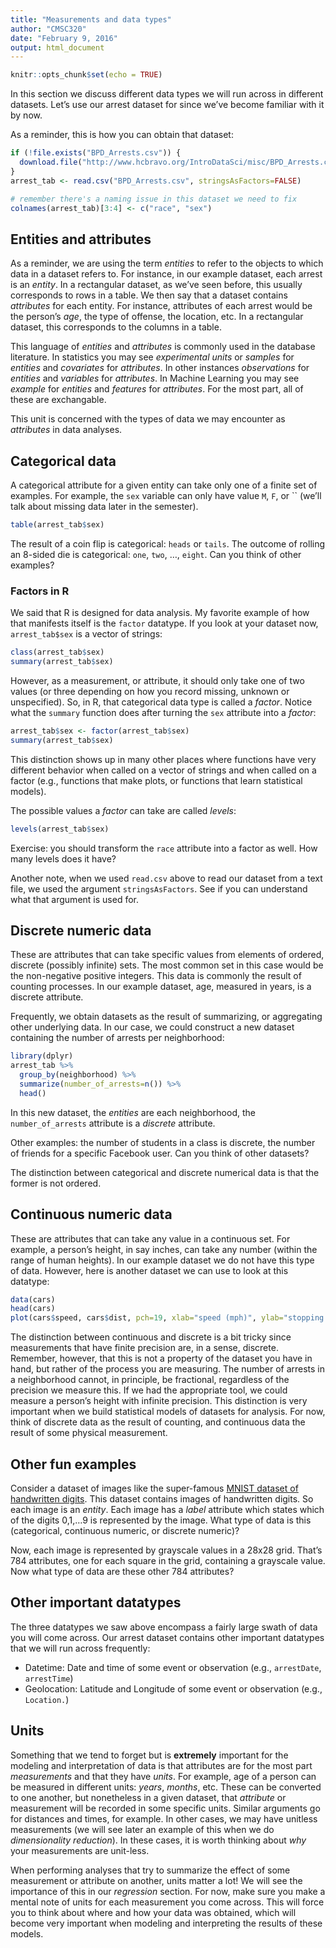 ```yaml
---
title: "Measurements and data types"
author: "CMSC320"
date: "February 9, 2016"
output: html_document
---
```


```r
knitr::opts_chunk$set(echo = TRUE)
```

In this section we discuss different data types we will run across in different datasets. Let's use our arrest dataset for since we've become familiar with it by now.

As a reminder, this is how you can obtain that dataset:

```r
if (!file.exists("BPD_Arrests.csv")) {
  download.file("http://www.hcbravo.org/IntroDataSci/misc/BPD_Arrests.csv", destfile="BPD_Arrests.csv")
}
arrest_tab <- read.csv("BPD_Arrests.csv", stringsAsFactors=FALSE)

# remember there's a naming issue in this dataset we need to fix
colnames(arrest_tab)[3:4] <- c("race", "sex")
```


## Entities and attributes

As a reminder, we are using the term _entities_ to refer to the objects to which data in a dataset refers to. For instance, in our example dataset, each arrest is an _entity_. In a rectangular dataset, as we've seen before, this usually corresponds to rows in a table. We then say that a dataset contains _attributes_ for each entity. For instance, attributes of each arrest would be the person's _age_, the type of offense, the location, etc. In a rectangular dataset, this corresponds to the columns in a table.

This language of _entities_ and _attributes_ is commonly used in the database literature. In statistics you may see _experimental units_ or _samples_ for _entities_ and _covariates_ for _attributes_. In other instances _observations_ for _entities_ and _variables_ for _attributes_. In Machine Learning you may see _example_ for _entities_ and _features_ for _attributes_. For the most part, all of these are exchangable. 

This unit is concerned with the types of data we may encounter as _attributes_ in data analyses.

## Categorical data

A categorical attribute for a given entity can take only one of a finite set of examples. For example, the `sex` variable can only have value `M`, `F`, or `` (we'll talk about missing data later in the semester).

```r
table(arrest_tab$sex)
```

The result of a coin flip is categorical: `heads` or `tails`. The outcome of rolling an 8-sided die is categorical: `one`, `two`, ..., `eight`. Can you think of other examples?

### Factors in R

We said that R is designed for data analysis. My favorite example of how that manifests itself is the `factor` datatype. If you look at your dataset now, `arrest_tab$sex` is a vector of strings:

```r
class(arrest_tab$sex)
summary(arrest_tab$sex)
```

However, as a measurement, or attribute, it should only take one of two values (or three depending on how you record missing, unknown or unspecified). So, in R, that categorical data type is called a _factor_. Notice what the `summary` function does after turning the `sex` attribute into a _factor_:

```r
arrest_tab$sex <- factor(arrest_tab$sex)
summary(arrest_tab$sex)
```

This distinction shows up in many other places where functions have very different behavior when called on a vector of strings and when called on a factor (e.g., functions that make plots, or functions that learn statistical models).

The possible values a _factor_ can take are called _levels_:

```r
levels(arrest_tab$sex)
```

Exercise: you should transform the `race` attribute into a factor as well. How many levels does it have?

Another note, when we used `read.csv` above to read our dataset from a text file, we used the argument `stringsAsFactors`. See if you can understand what that argument is used for.

## Discrete numeric data

These are attributes that can take specific values from elements of ordered, discrete (possibly infinite) sets. The most common set in this case would be the non-negative positive integers. This data is commonly the result of counting processes. In our example dataset, age, measured in years, is a discrete attribute.

Frequently, we obtain datasets as the result of summarizing, or aggregating other underlying data. In our case, we could construct a new dataset containing the number of arrests per neighborhood: 

```r
library(dplyr)
arrest_tab %>%
  group_by(neighborhood) %>%
  summarize(number_of_arrests=n()) %>%
  head()
```

In this new dataset, the _entities_ are each neighborhood, the `number_of_arrests` attribute is a _discrete_ attribute.

Other examples: the number of students in a class is discrete, the number of friends for a specific Facebook user. Can you think of other datasets?

The distinction between categorical and discrete numerical data is that the former is not ordered.

## Continuous numeric data

These are attributes that can take any value in a continuous set. For example, a person's height, in say inches, can take any number (within the range of human heights). In our example dataset we do not have this type of data. However, here is another dataset we can use to look at this datatype:

```r
data(cars)
head(cars)
plot(cars$speed, cars$dist, pch=19, xlab="speed (mph)", ylab="stopping distance (ft)")
```

The distinction between continuous and discrete is a bit tricky since measurements that have finite precision are, in a sense, discrete. Remember, however, that this is not a property of the dataset you have in hand, but rather of the process you are measuring. The number of arrests in a neighborhood cannot, in principle, be fractional, regardless of the precision we measure this. If we had the appropriate tool, we could measure a person's height with infinite precision. This distinction is very important when we build statistical models of datasets for analysis. For now, think of discrete data as the result of counting, and continuous data the result of some physical measurement.

## Other fun examples

Consider a dataset of images like the super-famous [MNIST dataset of handwritten digits](https://www.kaggle.com/c/digit-recognizer). This dataset contains images of handwritten digits. So each image is an _entity_. Each image has a _label_ attribute which states which of the digits 0,1,...9 is represented by the image. What type of data is this (categorical, continuous numeric, or discrete numeric)? 

Now, each image is represented by grayscale values in a 28x28 grid. That's 784 attributes, one for each square in the grid, containing a grayscale value. Now what type of data are these other 784 attributes?

## Other important datatypes

The three datatypes we saw above encompass a fairly large swath of data you will come across. Our arrest dataset contains other important datatypes that we will run across frequently:

- Datetime: Date and time of some event or observation (e.g., `arrestDate`, `arrestTime`)  
- Geolocation: Latitude and Longitude of some event or observation (e.g., `Location.`)  

## Units

Something that we tend to forget but is **extremely** important for the modeling and interpretation of data is that attributes are for the most part _measurements_ and that they have _units_. For example, age of a person can be measured in different units: _years_, _months_, etc. These can be converted to one another, but nonetheless in a given dataset, that _attribute_ or measurement will be recorded in some specific units. Similar arguments go for distances and times, for example. In other cases, we may have unitless measurements (we will see later an example of this when we do _dimensionality reduction_). In these cases, it is worth thinking about _why_ your measurements are unit-less.

When performing analyses that try to summarize the effect of some measurement or attribute on another, units matter a lot! We will see the importance of this in our _regression_ section. For now, make sure you make a mental note of units for each measurement you come across. This will force you to think about where and how your data was obtained, which will become very important when modeling and interpreting the results of these models. 
